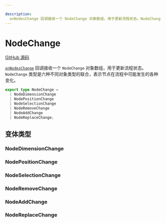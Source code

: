 ```yaml
---

description:
  onNodesChange 回调接收一个 NodeChange 对象数组，用于更新流程状态。NodeChange 类型是六种不同对象类型的联合，表示节点在流程中可能发生的各种变化。
---
```


# NodeChange

[GitHub 源码](https://github.com/xyflow/xyflow/blob/487b13c9ad8903789f56c6fcfd8222f9cb74b812/packages/system/src/types/changes.ts/#L47)

[`onNodesChange`](/api-reference/react-flow#on-nodes-change) 回调接收一个 `NodeChange` 对象数组，用于更新流程状态。`NodeChange` 类型是六种不同对象类型的联合，表示节点在流程中可能发生的各种变化。

```ts
export type NodeChange =
  | NodeDimensionChange
  | NodePositionChange
  | NodeSelectionChange
  | NodeRemoveChange
  | NodeAddChange
  | NodeReplaceChange;
```

## 变体类型

### NodeDimensionChange

<APIDocs typeName="NodeDimensionChange" />

### NodePositionChange

<APIDocs typeName="NodePositionChange" />

### NodeSelectionChange

<APIDocs typeName="NodeSelectionChange" />

### NodeRemoveChange

<APIDocs typeName="NodeRemoveChange" />

### NodeAddChange

<APIDocs typeName="NodeAddChange" />

### NodeReplaceChange

<APIDocs typeName="NodeReplaceChange" />